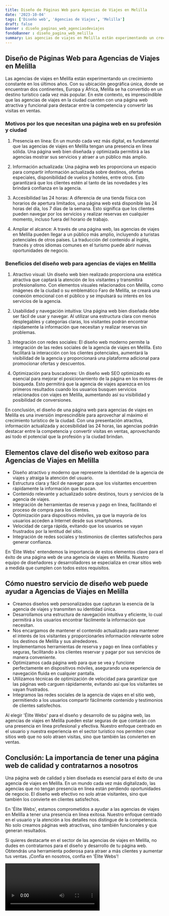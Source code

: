 ```yaml
---
title: Diseño de Páginas Web para Agencias de Viajes en Melilla
date: '2023-10-04'
tags: ['Diseño web', 'Agencias de Viajes', 'Melilla']
draft: false
banner : diseño_paginas_web_agenciasdeviajes
fondoBanner : diseño_pagina_web_melilla
summary: Las agencias de viajes en Melilla están experimentando un crecimiento constante en los últimos años. Con su ubicación geográfica única, donde se encuentran dos continentes, Europa y África, Melilla se ha convertido en un destino turístico cada vez más popular. En este contexto, es imprescindible que las agencias de viajes en la ciudad cuenten con una página web atractiva y funcional para destacar entre la competencia y convertir las visitas en ventas.
---
```


## Diseño de Páginas Web para Agencias de Viajes en Melilla

Las agencias de viajes en Melilla están experimentando un crecimiento constante en los últimos años. Con su ubicación geográfica única, donde se encuentran dos continentes, Europa y África, Melilla se ha convertido en un destino turístico cada vez más popular. En este contexto, es imprescindible que las agencias de viajes en la ciudad cuenten con una página web atractiva y funcional para destacar entre la competencia y convertir las visitas en ventas.

### Motivos por los que necesitan una página web en su profesión y ciudad

1. Presencia en línea: En un mundo cada vez más digital, es fundamental que las agencias de viajes en Melilla tengan una presencia en línea sólida. Una página web bien diseñada y optimizada permitirá a las agencias mostrar sus servicios y atraer a un público más amplio.

2. Información actualizada: Una página web les proporciona un espacio para compartir información actualizada sobre destinos, ofertas especiales, disponibilidad de vuelos y hoteles, entre otros. Esto garantizará que los clientes estén al tanto de las novedades y les brindará confianza en la agencia.

3. Accesibilidad las 24 horas: A diferencia de una tienda física con horarios de apertura limitados, una página web está disponible las 24 horas del día, los 7 días de la semana. Esto significa que los clientes pueden navegar por los servicios y realizar reservas en cualquier momento, incluso fuera del horario de trabajo.

4. Ampliar el alcance: A través de una página web, las agencias de viajes en Melilla pueden llegar a un público más amplio, incluyendo a turistas potenciales de otros países. La traducción del contenido al inglés, francés y otros idiomas comunes en el turismo puede abrir nuevas oportunidades de negocio.

### Beneficios del diseño web para agencias de viajes en Melilla

1. Atractivo visual: Un diseño web bien realizado proporciona una estética atractiva que captará la atención de los visitantes y transmitirá profesionalismo. Con elementos visuales relacionados con Melilla, como imágenes de la ciudad o su emblemático Faro de Melilla, se creará una conexión emocional con el público y se impulsará su interés en los servicios de la agencia.

2. Usabilidad y navegación intuitiva: Una página web bien diseñada debe ser fácil de usar y navegar. Al utilizar una estructura clara con menús desplegables y categorías claras, los visitantes podrán encontrar rápidamente la información que necesitan y realizar reservas sin problemas.

3. Integración con redes sociales: El diseño web moderno permite la integración de las redes sociales de la agencia de viajes en Melilla. Esto facilitará la interacción con los clientes potenciales, aumentará la visibilidad de la agencia y proporcionará una plataforma adicional para promocionar ofertas y descuentos.

4. Optimización para buscadores: Un diseño web SEO optimizado es esencial para mejorar el posicionamiento de la página en los motores de búsqueda. Esto permitirá que la agencia de viajes aparezca en los primeros resultados cuando los usuarios busquen servicios relacionados con viajes en Melilla, aumentando así su visibilidad y posibilidad de conversiones.

En conclusión, el diseño de una página web para agencias de viajes en Melilla es una inversión imprescindible para aprovechar al máximo el crecimiento turístico de la ciudad. Con una presentación atractiva, información actualizada y accesibilidad las 24 horas, las agencias podrán destacar entre la competencia y convertir visitas en ventas, aprovechando así todo el potencial que la profesión y la ciudad brindan.

<GifSeo />

<Cta />

## Elementos clave del diseño web exitoso para Agencias de Viajes en Melilla

- Diseño atractivo y moderno que represente la identidad de la agencia de viajes y atraiga la atención del usuario.
- Estructura clara y fácil de navegar para que los visitantes encuentren rápidamente la información que buscan.
- Contenido relevante y actualizado sobre destinos, tours y servicios de la agencia de viajes.
- Integración de herramientas de reserva y pago en línea, facilitando el proceso de compra para los clientes.
- Optimización para dispositivos móviles, ya que la mayoría de los usuarios acceden a Internet desde sus smartphones.
- Velocidad de carga rápida, evitando que los usuarios se vayan frustrados por la lentitud del sitio.
- Integración de redes sociales y testimonios de clientes satisfechos para generar confianza.

En 'Élite Webs' entendemos la importancia de estos elementos clave para el éxito de una página web de una agencia de viajes en Melilla. Nuestro equipo de diseñadores y desarrolladores se especializa en crear sitios web a medida que cumplen con todos estos requisitos.

## Cómo nuestro servicio de diseño web puede ayudar a Agencias de Viajes en Melilla

- Creamos diseños web personalizados que capturan la esencia de la agencia de viajes y transmiten su identidad única.
- Desarrollamos una estructura de navegación intuitiva y eficiente, lo cual permitirá a los usuarios encontrar fácilmente la información que necesitan.
- Nos encargamos de mantener el contenido actualizado para mantener el interés de los visitantes y proporcionarles información relevante sobre los destinos de Melilla y sus alrededores.
- Implementamos herramientas de reserva y pago en línea confiables y seguras, facilitando a los clientes reservar y pagar por sus servicios de manera conveniente.
- Optimizamos cada página web para que se vea y funcione perfectamente en dispositivos móviles, asegurando una experiencia de navegación fluida en cualquier pantalla.
- Utilizamos técnicas de optimización de velocidad para garantizar que las páginas web carguen rápidamente, evitando así que los visitantes se vayan frustrados.
- Integramos las redes sociales de la agencia de viajes en el sitio web, permitiendo a los usuarios compartir fácilmente contenido y testimonios de clientes satisfechos.

Al elegir 'Élite Webs' para el diseño y desarrollo de su página web, las agencias de viajes en Melilla pueden estar seguras de que contarán con una presencia en línea profesional y efectiva. Nuestro enfoque centrado en el usuario y nuestra experiencia en el sector turístico nos permiten crear sitios web que no solo atraen visitas, sino que también las convierten en ventas.

## Conclusión: La importancia de tener una página web de calidad y contratarnos a nosotros

Una página web de calidad y bien diseñada es esencial para el éxito de una agencia de viajes en Melilla. En un mundo cada vez más digitalizado, las agencias que no tengan presencia en línea están perdiendo oportunidades de negocio. El diseño web efectivo no solo atrae visitantes, sino que también los convierte en clientes satisfechos.

En 'Élite Webs', estamos comprometidos a ayudar a las agencias de viajes en Melilla a tener una presencia en línea exitosa. Nuestro enfoque centrado en el usuario y la atención a los detalles nos distingue de la competencia. No solo creamos páginas web atractivas, sino también funcionales y que generan resultados.

Si quieres destacarte en el sector de las agencias de viajes en Melilla, no dudes en contratarnos para el diseño y desarrollo de tu página web. Obtendrás una herramienta poderosa para atraer a más clientes y aumentar tus ventas. ¡Confía en nosotros, confía en 'Élite Webs'!

<Video />

<CtaBot job='Agencias de Viajes' city='Melilla'/>

<Gmaps query='Melilla+españa+maps' />
